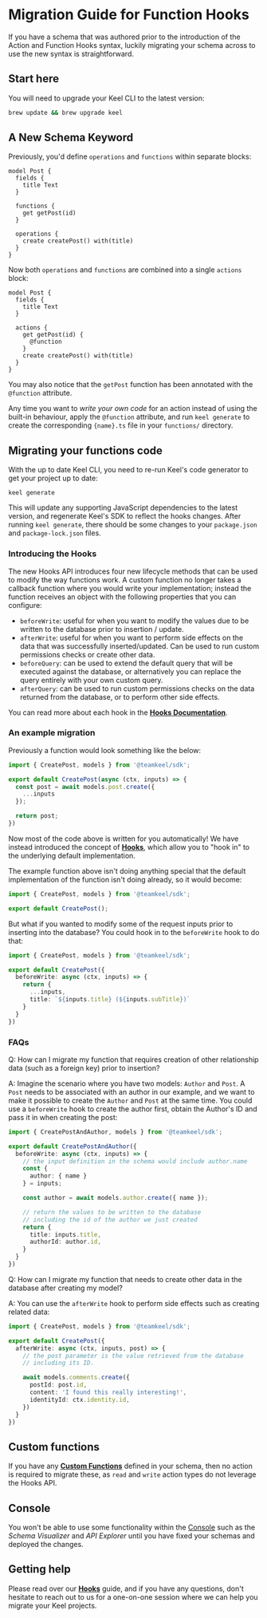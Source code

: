 # Migration Guide for Function Hooks

If you have a schema that was authored prior to the introduction of the Action and Function Hooks syntax,
luckily migrating your schema across to use the new syntax is straightforward.

## Start here

You will need to upgrade your Keel CLI to the latest version:

```bash
brew update && brew upgrade keel
```

## A New Schema Keyword

Previously, you'd define `operations` and `functions` within separate blocks:


```keel filename="schema.keel"
model Post {
  fields {
    title Text
  }

  functions {
    get getPost(id)
  }

  operations {
    create createPost() with(title)
  }
}
```

Now both `operations` and `functions` are combined into a single `actions` block:

```keel filename="schema.keel"
model Post {
  fields {
    title Text
  }

  actions {
    get getPost(id) {
      @function
    }
    create createPost() with(title)
  }
}
```

You may also notice that the `getPost` function has been annotated with the `@function` attribute.

Any time you want to _write your own code_ for an action instead of using the built-in behaviour, apply the `@function` attribute, and run `keel generate` to create the corresponding `{name}.ts` file in your `functions/` directory.

## Migrating your functions code

With the up to date Keel CLI, you need to re-run Keel's code generator to get your project up to date:

```
keel generate
```

This will update any supporting JavaScript dependencies to the latest version, and regenerate Keel's SDK to reflect the hooks changes. After running `keel generate`, there should be some changes to your `package.json` and `package-lock.json` files.


### Introducing the Hooks

The new Hooks API introduces four new lifecycle methods that can be used to modify the way functions work. A custom function no longer takes a callback function where you would write your implementation; instead the function receives an object with the following properties that you can configure:

- `beforeWrite`: useful for when you want to modify the values due to be written to the database prior to insertion / update.
- `afterWrite`: useful for when you want to perform side effects on the data that was successfully inserted/updated. Can be used to run custom permissions checks or create other data.
- `beforeQuery`: can be used to extend the default query that will be executed against the database, or alternatively you can replace the query entirely with your own custom query.
- `afterQuery`: can be used to run custom permissions checks on the data returned from the database, or to perform other side effects.

You can read more about each hook in the **[Hooks Documentation](/functions#hooks)**.

### An example migration

Previously a function would look something like the below:

```typescript filename="functions/createPost.ts"
import { CreatePost, models } from '@teamkeel/sdk';

export default CreatePost(async (ctx, inputs) => {
  const post = await models.post.create({
    ...inputs
  });

  return post;
})
```

Now most of the code above is written for you automatically! We have instead introduced the concept of **[Hooks](/functions#hooks)**, which allow you to "hook in" to the underlying default implementation.

The example function above isn't doing anything special that the default implementation of the function isn't doing already, so it would become:

```typescript filename="functions/createPost.ts"
import { CreatePost, models } from '@teamkeel/sdk';

export default CreatePost();
```

But what if you wanted to modify some of the request inputs prior to inserting into the database? You could hook in to the `beforeWrite` hook to do that:

```typescript filename="functions/createPost.ts"
import { CreatePost, models } from '@teamkeel/sdk';

export default CreatePost({
  beforeWrite: async (ctx, inputs) => {
    return {
      ...inputs,
      title: `${inputs.title} (${inputs.subTitle})`
    }
  }
})
```

### FAQs

Q: How can I migrate my function that requires creation of other relationship data (such as a foreign key) prior to insertion?

A: Imagine the scenario where you have two models: `Author` and `Post`. A `Post` needs to be associated with an author in our example, and we want to make it possible to create the `Author` and `Post` at the same time. You could use a `beforeWrite` hook to create the author first, obtain the Author's ID and pass it in when creating the post:

```typescript filename="functions/createPostAndAuthor.ts"
import { CreatePostAndAuthor, models } from '@teamkeel/sdk';

export default CreatePostAndAuthor({
  beforeWrite: async (ctx, inputs) => {
    // the input definition in the schema would include author.name
    const {
      author: { name }
    } = inputs;

    const author = await models.author.create({ name });

    // return the values to be written to the database
    // including the id of the author we just created
    return {
      title: inputs.title,
      authorId: author.id,
    }
  }
})
```

Q: How can I migrate my function that needs to create other data in the database after creating my model?

A: You can use the `afterWrite` hook to perform side effects such as creating related data:

```typescript filename="functions/createPost.ts"
import { CreatePost, models } from '@teamkeel/sdk';

export default CreatePost({
  afterWrite: async (ctx, inputs, post) => {
    // the post parameter is the value retrieved from the database
    // including its ID.

    await models.comments.create({
      postId: post.id,
      content: 'I found this really interesting!',
      identityId: ctx.identity.id,
    })
  }
})
```

## Custom functions

If you have any **[Custom Functions](/functions#custom-functions)** defined in your schema, then no action is required to migrate these, as `read` and `write` action types do not leverage the Hooks API.

## Console

You won't be able to use some functionality within the [Console](https://console.keel.so) such as the _Schema Visualizer_ and _API Explorer_ until you have fixed your schemas and deployed the changes.

## Getting help

Please read over our **[Hooks](/functions#hooks)** guide, and if you have any questions, don't hesitate to reach out to us for a one-on-one session where we can help you migrate your Keel projects.
